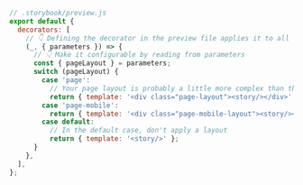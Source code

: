 ```js
// .storybook/preview.js
export default {
  decorators: [
    // 👇 Defining the decorator in the preview file applies it to all stories
    (_, { parameters }) => {
      // 👇 Make it configurable by reading from parameters
      const { pageLayout } = parameters;
      switch (pageLayout) {
        case 'page':
          // Your page layout is probably a little more complex than this ;)
          return { template: '<div class="page-layout"><story/></div>' };
        case 'page-mobile':
          return { template: '<div class="page-mobile-layout"><story/></div>' };
        case default:
          // In the default case, don't apply a layout
          return { template: '<story/>' };
      }
    },
  ],
};
```
